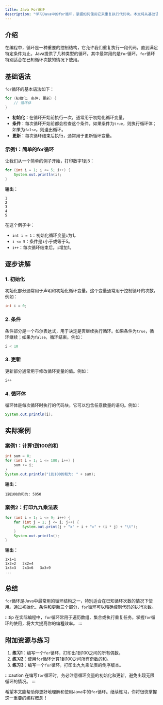 ```yaml
---
title: Java For循环
description: "学习Java中的for循环，掌握如何使用它来重复执行代码块。本文将从基础语法到实际应用，逐步讲解for循环的概念和使用方法。"
---
```


## 介绍

在编程中，循环是一种重要的控制结构，它允许我们重复执行一段代码，直到满足特定条件为止。Java提供了几种类型的循环，其中最常用的是`for`循环。`for`循环特别适合在已知循环次数的情况下使用。

## 基础语法

`for`循环的基本语法如下：

```java
for (初始化; 条件; 更新) {
    // 循环体
}
```

- **初始化**：在循环开始前执行一次，通常用于初始化循环变量。
- **条件**：每次循环开始前都会检查这个条件。如果条件为`true`，则执行循环体；如果为`false`，则退出循环。
- **更新**：每次循环结束后执行，通常用于更新循环变量。

### 示例1：简单的for循环

让我们从一个简单的例子开始，打印数字1到5：

```java
for (int i = 1; i <= 5; i++) {
    System.out.println(i);
}
```

**输出：**
```
1
2
3
4
5
```

在这个例子中：
- `int i = 1`：初始化循环变量`i`为1。
- `i <= 5`：条件是`i`小于或等于5。
- `i++`：每次循环结束后，`i`增加1。

## 逐步讲解

### 1. 初始化

初始化部分通常用于声明和初始化循环变量。这个变量通常用于控制循环的次数。例如：

```java
int i = 0;
```

### 2. 条件

条件部分是一个布尔表达式，用于决定是否继续执行循环。如果条件为`true`，循环继续；如果为`false`，循环结束。例如：

```java
i < 10
```

### 3. 更新

更新部分通常用于修改循环变量的值。例如：

```java
i++
```

### 4. 循环体

循环体是每次循环时执行的代码块。它可以包含任意数量的语句。例如：

```java
System.out.println(i);
```

## 实际案例

### 案例1：计算1到100的和

```java
int sum = 0;
for (int i = 1; i <= 100; i++) {
    sum += i;
}
System.out.println("1到100的和为: " + sum);
```

**输出：**
```
1到100的和为: 5050
```

### 案例2：打印九九乘法表

```java
for (int i = 1; i <= 9; i++) {
    for (int j = 1; j <= i; j++) {
        System.out.print(j + "x" + i + "=" + (i * j) + "\t");
    }
    System.out.println();
}
```

**输出：**
```
1x1=1	
1x2=2	2x2=4	
1x3=3	2x3=6	3x3=9	
...
```

## 总结

`for`循环是Java中最常用的循环结构之一，特别适合在已知循环次数的情况下使用。通过初始化、条件和更新三个部分，`for`循环可以精确控制代码的执行次数。

:::tip
在实际编程中，`for`循环常用于遍历数组、集合或执行重复任务。掌握`for`循环的使用，将大大提高你的编程效率。
:::

## 附加资源与练习

1. **练习1**：编写一个`for`循环，打印出1到100之间的所有偶数。
2. **练习2**：使用`for`循环计算1到100之间所有奇数的和。
3. **练习3**：编写一个`for`循环，打印出九九乘法表的倒序版本。

:::caution
在编写`for`循环时，务必注意循环变量的初始化和更新，避免出现无限循环的情况。
:::

希望本文能帮助你更好地理解和使用Java中的`for`循环。继续练习，你将很快掌握这一重要的编程概念！